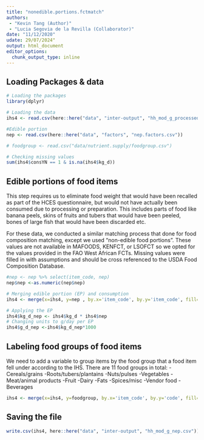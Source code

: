 ```yaml
---
title: "nonedible.portions.fctmatch"
authors: 
 - "Kevin Tang (Author)"
 - "Lucia Segovia de la Revilla (Collaborator)"
date: "11/12/2020"
udate: 29/07/2024"
output: html_document
editor_options: 
  chunk_output_type: inline
---
```


## Loading Packages & data

```r
# Loading the packages
library(dplyr)

# Loading the data
ihs4 <- read.csv(here::here("data", "inter-output", "hh_mod_g_processed.csv"))

#Edible portion
nep <- read.csv(here::here("data", "factors", "nep.factors.csv"))

# foodgroup <- read.csv("data/nutrient.supply/foodgroup.csv")

# Checking missing values
sum(ihs4$consYN == 1 & is.na(ihs4$kg_d))

```


## Edible portions of food items

This step requires us to eliminate food weight that would have been recalled as part of the HCES questionnaire, but would not have actually been consumed due to processing or preparation. This includes parts of food like banana peels, skins of fruits and tubers that would have been peeled, bones of large fish that would have been discarded etc. 

For these data, we conducted a similar matching process that done for food composition matching, except we used "non-edible food portions". These values are not available in MAFOODS, KENFCT, or LSOFCT so we opted for the values provided in the FAO West African FCTs. Missing values were filled in with assumptions and should be cross referenced to the USDA Food Composition Database. 

```r
#nep <- nep %>% select(item_code, nep)
nep$nep <-as.numeric(nep$nep)

# Merging edible portion (EP) and consumption
ihs4 <- merge(x=ihs4, y=nep , by.x='item_code', by.y='item_code', fill=-9999, all.x = TRUE) %>% arrange(HHID)

# Applying the EP
ihs4$kg_d_nep <- ihs4$kg_d * ihs4$nep
# Changing units to g/day per EP
ihs4$g_d_nep <-ihs4$kg_d_nep*1000
```

## Labeling food groups of food items

We need to add a variable to group items by the food group that a food item fell under according to the IHS. There are 11 food groups in total: 
-Cereals/grains
-Roots/tubers/plantains
-Nuts/pulses
-Vegetables
-Meat/animal products
-Fruit
-Dairy
-Fats
-Spices/misc
-Vendor food
-Beverages 

```r
ihs4 <- merge(x=ihs4, y=foodgroup, by.x='item_code', by.y='code', fill=-9999, all.x = TRUE) %>% arrange(item_code) %>% arrange(HHID)
```

## Saving the file

```r

write.csv(ihs4, here::here("data", "inter-output", "hh_mod_g_nep.csv"))

```